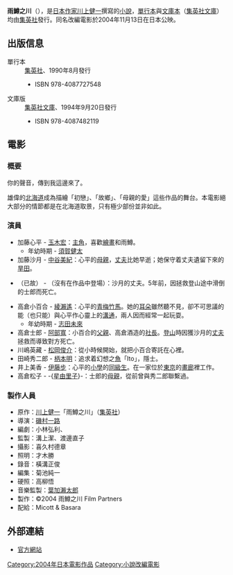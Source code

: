 {{Multiple issues|
{{Expand language|1=ja|time=2021-08-01T03:21:15+00:00}}
{{Unreferenced|time=2021-08-01T03:21:15+00:00}}
}}
{{Japanese|japanese=雨鱒の川|kana=あめますのかわ|romaji=Amemasu no Kawa}}

'''雨鱒之川'''（{{lang-ja|雨鱒の川}}），是[[日本|日本]][[作家|作家]][[川上健一|川上健一]]撰寫的[[小說|小說]]，[[單行本|單行本]]與[[文庫本|文庫本]]（[[集英社文庫|集英社文庫]]）均由[[集英社|集英社]]發行。同名改編電影於2004年11月13日在日本公映。

== 出版信息 ==
; 單行本
: [[集英社|集英社]]、1990年8月發行
:* ISBN 978-4087727548

; 文庫版
: [[集英社文庫|集英社文庫]]、1994年9月20日發行
:* ISBN 978-4087482119

== 電影 ==
=== 概要 ===
你的聲音，傳到我這邊來了。

雄偉的[[北海道|北海道]]成為描繪「初戀」、「故鄉」、「母親的愛」這些作品的舞台。本電影絕大部分的情節都是在北海道取景，只有極少部份並非如此。

=== 演員 ===
*加藤心平 - [[玉木宏|玉木宏]]：[[主角|主角]]，喜歡[[繪畫|繪畫]]和雨鱒。
**年幼時期 - [[須賀健太|須賀健太]]
*加藤沙月 - [[中谷美紀|中谷美紀]]：心平的[[母親|母親]]，[[丈夫|丈夫]]比她早逝；她保守着丈夫遺留下來的[[旱田|旱田]]。
*{{lang|ja|加藤セイジ}}（已故） - （沒有在作品中登場）：沙月的丈夫。5年前，因拯救登山途中滑倒的士郎而死亡。
*高倉小百合 - [[綾瀨遙|綾瀨遙]]：心平的[[青梅竹馬|青梅竹馬]]。她的[[耳朵|耳朵]]雖然聽不見，卻不可思議的能（也只能）與心平作心靈上的[[溝通|溝通]]，兩人因而經常一起玩耍。 
**年幼時期 - [[志田未來|志田未來]]
*高倉士郎 - [[阿部寬|阿部寬]]：小百合的[[父親|父親]]、高倉酒造的[[社長|社長]]。[[登山|登山]]時因獲沙月的[[丈夫|丈夫]]拯救而導致對方死亡。
*川嶋英藏 - [[松岡俊介|松岡俊介]]：從小時候開始，就把小百合寄託在心裡。
*田崎秀二郎 - [[柄本明|柄本明]]：追求着幻想之[[魚|魚]]「Ito」，隱士。
*井上美香 - [[伊藤步|伊藤步]]：心平的[[小學|小學]]的[[同級生|同級生]]。在一家位於[[東京|東京]]的[[畫廊|畫廊]]裡工作。
*高倉松子 - -{[[星由里子|星由里子]]}-：士郎的[[母親|母親]]，從前曾與秀二郎聯繫過。

=== 製作人員 ===
*原作：[[川上健一|川上健一]]「雨鱒之川」（[[集英社|集英社]]）
*導演：[[磯村一路|磯村一路]]
*編劇：小林弘利、{{lang|ja|ぜんとうひろよ}}
*監製：溝上潔、渡邊直子
*攝影：喜久村德章
*照明：才木勝
*錄音：橫溝正俊
*編集：菊池純一
*硬照：高柳悟
*音樂監製：[[葉加瀨太郎|葉加瀨太郎]]
*製作：©2004 雨鱒之川 Film Partners
*配給：Micott & Basara

== 外部連結 ==
* [https://web.archive.org/web/20060709163017/http://www.micott.jp/jpn/official_site/amemasu/ 官方網站]

{{Japanese film-stub}}

{{DEFAULTSORT:Amemasu no Kawa}}
[[Category:2004年日本電影作品|Category:2004年日本電影作品]]
[[Category:小說改編電影|Category:小說改編電影]]